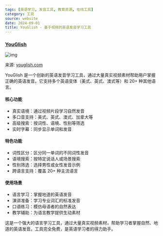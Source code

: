 ```yaml
---
tags: [英语学习, 发音工具, 教育资源, 在线工具]
category: 工具
source: website
date: 2024-09-01
title: YouGlish - 基于视频的英语发音学习工具
---
```


### [YouGlish](https://youglish.com/)

![img](https://img.mengpeng.tech/i/2024/12/11/6759174ad64d7.webp)

来源: [youglish.com](https://youglish.com/)

YouGlish 是一个创新的英语发音学习工具，通过大量真实视频素材帮助用户掌握正确的英语发音。它支持多个英语变体（美式、英式、澳式等）和 20+ 种其他语言。

#### 核心功能
- 真实语境：通过视频片段学习自然发音
- 多口音支持：美式、英式、澳式、加拿大等
- 高级搜索：按词性、语境、性别等筛选
- 实时字幕：同步显示单词和发音

#### 特色功能
- 词性区分：区分同一单词的不同词性发音
- 语境搜索：按特定说话人或场景搜索
- 性别筛选：选择男性或女性发音示例
- 跨语言支持：覆盖 20+ 种主流语言

#### 使用场景
- 语言学习：掌握地道的英语发音
- 演讲准备：学习专业词汇的标准发音
- 口语练习：模仿母语者的自然表达
- 教学辅助：为语言教学提供生动素材

这是一个强大的语言学习工具，通过大量真实视频素材，帮助学习者掌握自然、地道的英语发音。工具完全免费，是英语学习者的得力助手。 